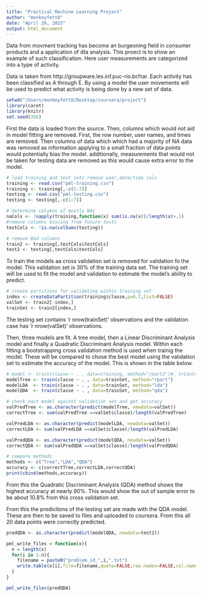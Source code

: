 ```yaml
---
title: "Practical Machine Learning Project"
author: "monkeyfett8"
date: "April 26, 2015"
output: html_document
---
```


Data from movment tracking has become an burgeoning field in consumer products and a application of dta analysis.  This proect is to show an example of such classification.  Here user measurements are categorized into a type of activity.

Data is taken from http://groupware.les.inf.puc-rio.br/har.  Each activity has been classified as A through E.  By using a model the user movements will be used to predict what activity is being done by a new set of data.

```r
setwd("/Users/monkeyfett8/Desktop/coursera/project")
library(caret)
library(knitr)
set.seed(356)
```

First the data is loaded from the source.  Then, columns which would  not aid in model fitting are removed.  First, the row number, user names, and times are removed.  Then columns of data which which had a majority of NA data was removed as information applying to a small fraction of data points would potentially bias the model. additionally, measurements that would not be taken for testing data are removed as this would cause extra error to the model.

```r
# load training and test sets remove user,date/time cols
training <- read.csv("pml-training.csv")
training <- training[,-c(1:7)]
testing <- read.csv("pml-testing.csv")
testing <- testing[,-c(1:7)]

# determine columns of mostly NAs
naCols <- !sapply(training,function(x) sum(is.na(x))/length(x)>.1)
#remove columns missing from future tests
testCols <- !is.na(colSums(testing))

# remove Bad columns
train2 <- training[,testCols&testCols]
test2 <- testing[,testCols&testCols]
```


To train the models aa cross validation set is removed for validation fo the model.  This validation set is 30% of the training data set.  The training set will be used to fit the model and validation to estimate the model's ability to predict.

```r
# create partitions for validating within training set
index <- createDataPartition(training$classe,p=0.7,list=FALSE)
valSet <- train2[-index,]
trainSet <- train2[index,]
```

The testing set contains 'r nrow(trainSet)' observations and the validation case has 'r nrow(valSet)' observations.

Then, three models are fit. A tree model, then a Linear Discriminant Analysis model and finally a Quadratic Discriminant Analysis model. Within each fitting a bootstrapping cross validation method is used when trainig the model.   These will be compared to chose the best model using the validation set to estimate the accuracy of the model. This is shown in the table below.

```r
# model <- train(classe ~ . , data=training, method="rpart2")#, trControl=fitControl)
modelTree <- train(classe ~ . , data=trainSet, method="rpart")
modelLDA  <- train(classe ~ . , data=trainSet, method="lda")
modelQDA  <- train(classe ~ . , data=trainSet, method="qda")

# check each model against validation set and get accuracy
valPredTree <- as.character(predict(modelTree, newdata=valSet))
correctTree <- sum(valPredTree ==valSet$classe)/length(valPredTree)

valPredLDA <- as.character(predict(modelLDA, newdata=valSet))
correctLDA <- sum(valPredLDA ==valSet$classe)/length(valPredLDA)

valPredQDA <- as.character(predict(modelQDA, newdata=valSet))
correctQDA <- sum(valPredQDA ==valSet$classe)/length(valPredQDA)

# compare methods
methods <- c("Tree","LDA","QDA")
accuracy <- c(correctTree,correctLDA,correctQDA)
print(cbind(methods,accuracy))
```

From this the Quadratic Discriminant Analysis (QDA) method shows the highest accuracy at nearly 90%.  This would show the out of sample error to be about 10.8% from this cross validation set.

From this the predicitons of the testing set are made with the QDA model.  These are then to be saved to files and uploaded to coursera.  From this all 20 data points were correctly predicted.

```r
predQDA <- as.character(predict(modelQDA, newdata=test2))

pml_write_files = function(x){
  n = length(x)
  for(i in 1:n){
    filename = paste0("problem_id_",i,".txt")
    write.table(x[i],file=filename,quote=FALSE,row.names=FALSE,col.names=FALSE)
  }
}

pml_write_files(predQDA)
```

